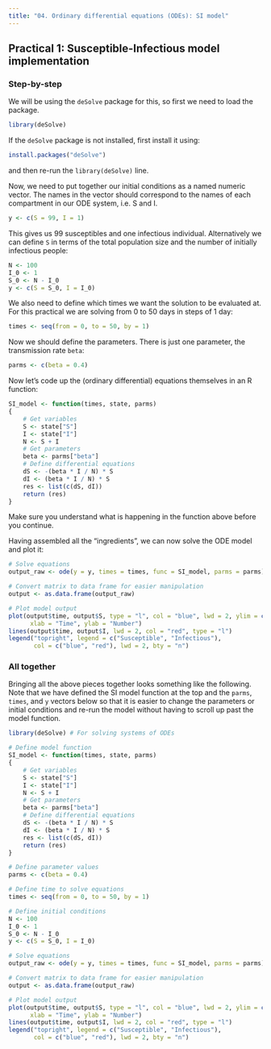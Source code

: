 ```yaml
---
title: "04. Ordinary differential equations (ODEs): SI model"
---
```


## Practical 1: Susceptible-Infectious model implementation

### Step-by-step

We will be using the `deSolve` package for this, so first we need to load the package.

```r
library(deSolve)
```

If the `deSolve` package is not installed, first install it using:
```r
install.packages("deSolve")
```
and then re-run the `library(deSolve)` line.

Now, we need to put together our initial conditions as a named numeric vector. The names in the vector should correspond to the names of each compartment in our ODE system, i.e. S and I.

```r
y <- c(S = 99, I = 1)
```

This gives us 99 susceptibles and one infectious individual. Alternatively we can define `S` in terms of the total population size and the number of initially infectious people:

```r
N <- 100
I_0 <- 1
S_0 <- N - I_0
y <- c(S = S_0, I = I_0)
```

We also need to define which times we want the solution to be evaluated at. For this practical we are solving from 0 to 50 days in steps of 1 day:

```r
times <- seq(from = 0, to = 50, by = 1)
```

Now we should define the parameters. There is just one parameter, the transmission rate `beta`:
```r
parms <- c(beta = 0.4)
```

Now let's code up the (ordinary differential) equations themselves in an R function:

```r
SI_model <- function(times, state, parms)
{
    # Get variables
    S <- state["S"]
    I <- state["I"]
    N <- S + I
    # Get parameters
    beta <- parms["beta"]
    # Define differential equations
    dS <- -(beta * I / N) * S
    dI <- (beta * I / N) * S
    res <- list(c(dS, dI))
    return (res)
}
```

Make sure you understand what is happening in the function above before you continue.

Having assembled all the "ingredients", we can now solve the ODE model and plot it:

```r
# Solve equations
output_raw <- ode(y = y, times = times, func = SI_model, parms = parms)

# Convert matrix to data frame for easier manipulation
output <- as.data.frame(output_raw)

# Plot model output
plot(output$time, output$S, type = "l", col = "blue", lwd = 2, ylim = c(0, N),
      xlab = "Time", ylab = "Number")
lines(output$time, output$I, lwd = 2, col = "red", type = "l")
legend("topright", legend = c("Susceptible", "Infectious"),
       col = c("blue", "red"), lwd = 2, bty = "n")
```

### All together

Bringing all the above pieces together looks something like the following. Note that we have defined the SI model function at the top and the `parms`, `times`, and `y` vectors below so that it is easier to change the parameters or initial conditions and re-run the model without having to scroll up past the model function.

```r
library(deSolve) # For solving systems of ODEs

# Define model function
SI_model <- function(times, state, parms)
{
    # Get variables
    S <- state["S"]
    I <- state["I"]
    N <- S + I
    # Get parameters
    beta <- parms["beta"]
    # Define differential equations
    dS <- -(beta * I / N) * S
    dI <- (beta * I / N) * S
    res <- list(c(dS, dI))
    return (res)
}

# Define parameter values
parms <- c(beta = 0.4)

# Define time to solve equations
times <- seq(from = 0, to = 50, by = 1)

# Define initial conditions
N <- 100
I_0 <- 1
S_0 <- N - I_0
y <- c(S = S_0, I = I_0)

# Solve equations
output_raw <- ode(y = y, times = times, func = SI_model, parms = parms)

# Convert matrix to data frame for easier manipulation
output <- as.data.frame(output_raw)

# Plot model output
plot(output$time, output$S, type = "l", col = "blue", lwd = 2, ylim = c(0, N),
      xlab = "Time", ylab = "Number")
lines(output$time, output$I, lwd = 2, col = "red", type = "l")
legend("topright", legend = c("Susceptible", "Infectious"),
       col = c("blue", "red"), lwd = 2, bty = "n")
```
